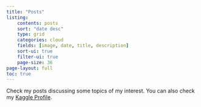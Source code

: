 ```yaml
---
title: "Posts"
listing:
    contents: posts
    sort: "date desc"
    type: grid
    categories: cloud
    fields: [image, date, title, description]
    sort-ui: true
    filter-ui: true
    page-size: 36
page-layout: full
toc: true
---
```


Check my posts discussing some topics of my interest. You can also check my [Kaggle Profile](https://www.kaggle.com/neisse).